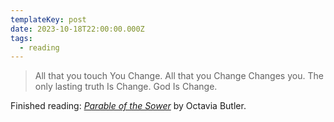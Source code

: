 ```yaml
---
templateKey: post
date: 2023-10-18T22:00:00.000Z
tags:
  - reading
---
```

> All that you touch You Change. All that you Change Changes you. The only lasting truth Is Change. God Is Change.

Finished reading: <i>[Parable of the Sower](https://www.goodreads.com/book/show/52397.Parable_of_the_Sower)</i> by Octavia Butler.